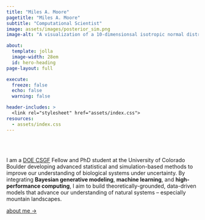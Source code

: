 ```yaml
---
title: "Miles A. Moore"
pagetitle: "Miles A. Moore"
subtitle: "Computational Scientist"
image: assets/images/posterior_sim.png
image-alt: "A visualization of a 10-dimensionsal isotropic normal distribution projected to 2-D with principal component analysis and color with a terrain color pallette via a 2d kernel density estimator. Higher density regions are white lower densitys move through an earthy grey-brown into a green-grey."

about:
  template: jolla
  image-width: 28em
  id: hero-heading
page-layout: full

execute: 
  freeze: false
  echo: false
  warning: false

header-includes: >
  <link rel="stylesheet" href="assets/index.css">
resources:
  - assets/index.css
---
```


<br><br>


::: {#hero-heading}

I am a [DOE CSGF](https://www.krellinst.org/csgf/) Fellow and PhD student at the University of Colorado Boulder developing advanced statistical and simulation-based methods to improve our understanding of biological systems under uncertainty. By integrating **Bayesian generative modeling**, **machine learning**, and **high-performance computing**, I aim to build theoretically-grounded, data-driven models that advance our understanding of natural systems -- especially mountain landscapes.

[about me &rarr;](/about.html){.about-links .subtitle}

:::
<!-- hero-heading -->
